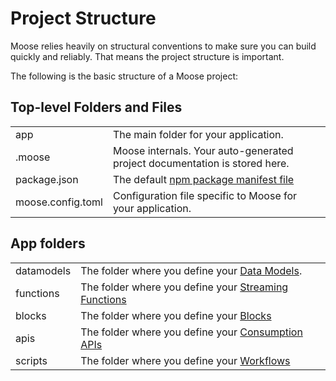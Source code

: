 
# Project Structure

<LanguageSwitcher />
Moose relies heavily on structural conventions to make sure you can build quickly and reliably. That means the project structure is important.

The following is the basic structure of a Moose project:

<TypeScript>
<FileTree>
  <FileTree.Folder name=".moose" />
  <FileTree.Folder name="app" defaultOpen>
    <FileTree.Folder name="datamodels" defaultOpen>
      <FileTree.File name="models.ts" />
    </FileTree.Folder>
    <FileTree.Folder name="functions" defaultOpen>
      <FileTree.File name="SourceModel__DestinationModel.ts" />
    </FileTree.Folder>
    <FileTree.Folder name="blocks" defaultOpen>
      <FileTree.File name="aggregation.ts" />
    </FileTree.Folder>
    <FileTree.Folder name="apis" defaultOpen>
      <FileTree.File name="dataApi.ts" />
    </FileTree.Folder>
    <FileTree.Folder name="scripts" defaultOpen>
      <FileTree.Folder name="ExampleWorkflow" defaultOpen>
        <FileTree.File name="1.firstTask.ts" />
        <FileTree.File name="2.secondTask.ts" />
        <FileTree.File name="config.toml" />
      </FileTree.Folder>
    </FileTree.Folder>
  </FileTree.Folder>
  <FileTree.File name="package.json" />
  <FileTree.File name="moose.config.toml" />
</FileTree>
</TypeScript>

<Python>
<FileTree>
  <FileTree.Folder name=".moose" defaultOpen>
    <FileTree.File name="openapi.yaml" />
  </FileTree.Folder>
  <FileTree.Folder name="app" defaultOpen>
    <FileTree.Folder name="datamodels" defaultOpen>
      <FileTree.File name="models.py" />
    </FileTree.Folder>
    <FileTree.Folder name="functions" defaultOpen>
      <FileTree.File name="SourceModel__DestinationModel.py" />
    </FileTree.Folder>
    <FileTree.Folder name="blocks" defaultOpen>
      <FileTree.File name="aggregation.py" />
    </FileTree.Folder>
    <FileTree.Folder name="apis" defaultOpen>
      <FileTree.File name="data_api.py" />
    </FileTree.Folder>
    <FileTree.Folder name="scripts" defaultOpen>
      <FileTree.Folder name="ExampleWorkflow" defaultOpen>
        <FileTree.File name="1.first_task.py" />
        <FileTree.File name="2.second_task.py" />
        <FileTree.File name="config.toml" />
      </FileTree.Folder>
    </FileTree.Folder>
  </FileTree.Folder>
  <FileTree.File name="moose.config.toml" />
</FileTree>
</Python>

## Top-level Folders and Files

|                   |                                                                                                      |
| ----------------- | ---------------------------------------------------------------------------------------------------- |
| app               | The main folder for your application.                                                                |
| .moose            | Moose internals. Your auto-generated project documentation is stored here.                               |
| package.json      | The default [npm package manifest file](https://docs.npmjs.com/cli/v10/configuring-npm/package-json) |
| moose.config.toml | Configuration file specific to Moose for your application.                                           |

## App folders

|            |                                                                                               |
| ---------- | --------------------------------------------------------------------------------------------- |
| datamodels | The folder where you define your [Data Models](../data-models).                |
| functions  | The folder where you define your [Streaming Functions](../stream-processing) |
| blocks     | The folder where you define your [Blocks](../db-processing)                     |
| apis       | The folder where you define your [Consumption APIs](../consumption-apis)       |
| scripts    | The folder where you define your [Workflows](../workflows)                     |